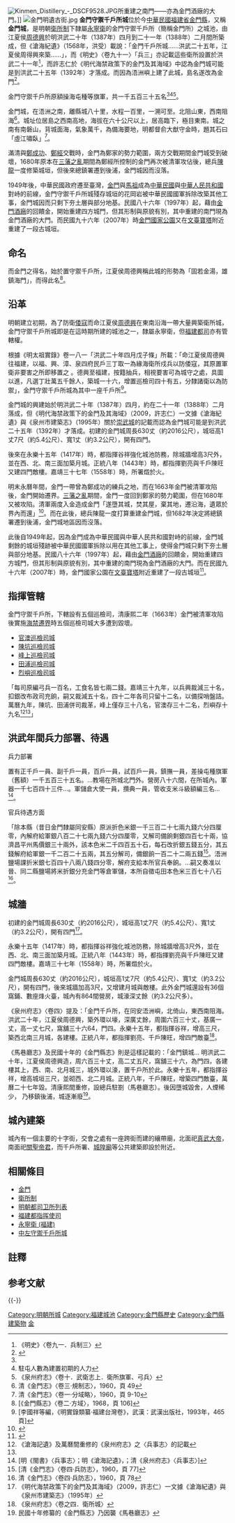 [[File:Kinmen_Distillery_-_DSCF9528.JPG|thumb]]所重建之南門——亦為金門酒廠的大門。]]
[[File:金門明遺古街.jpg|thumb]]
'''金門守禦千戶所城'''位於今[[中華民國|中華民國]][[福建省_(中華民國)|福建省]][[金門縣|金門縣]]，又稱'''金門城'''，是明朝[[衛所制|衛所制]]下隸屬[[永宁卫_(福建)|永寧衛]]{{NoteTag|name=許|1=《明代海禁政策下的金門及其海域》（65、66頁）一文根據後述福建都指揮使參與金門城增築事宜，認為金門千戶所除隸屬永寧衛外，也有可能直屬於福建都司，或是兩方都有管轄權。{{r|許}}}}的金門守禦千戶所（簡稱金門所）之城池，由江夏侯[[周德興|周德興]]於明洪武二十年（1387年）四月到二十一年（1388年）二月間所築成{{r|張}}{{r|楊}}，但《滄海紀遺》（1568年，洪受）載說：「金門千戶所城……洪武二十五年，江夏侯周得興來築……」，而《明史》〈卷九十一〉「兵三」亦記載這些衛所設置於洪武二十一年<ref> 《明史》〈卷九一．兵制三〉</ref>，而許志仁於《明代海禁政策下的金門及其海域》中認為金門城可能是到洪武二十五年（1392年）才落成{{r|許}}。而因為浯洲嶼上建了此城，島名遂改為金門<ref>{{Cite web |url=http://www.kinmen.gov.tw/Layout/main_ch/ArtHtml_Show.aspx?ID=4facbade-55b0-4af8-a41c-b41d35d9e436&path=10931 |title=金門縣政府——認識金門 |accessdate=2012-03-07 |archive-date=2015-04-30 |archive-url=https://web.archive.org/web/20150430121110/http://www.kinmen.gov.tw/Layout/main_ch/ArtHtml_Show.aspx?ID=4facbade-55b0-4af8-a41c-b41d35d9e436&path=10931 |dead-url=no }}</ref>。

金門守禦千戶所原額操海屯種等旗軍，共一千五百三十五名<ref name="金門守禦千戶所城"/><ref name="#1">駐屯人數為建置初期的人力</ref><ref> 《泉州府志》〈卷十．武衛志上．衛所旗軍、弓兵〉</ref>。

金門城，在浯洲之南，離縣城八十里，水程一百里，一溯可至。北阻山東，西南阻海<ref> 清《金門志》〈卷三‧規制志〉，1960，頁 49</ref>。城址位居島之西南高地，海拔在六十公尺以上，居高臨下，極目東南。城之南有南磐山，背城面海，氣象萬千，為備海要地，明都督俞大猷守金時，題其石曰「虛江嘯臥」<ref>清《金門志》〈卷一‧分域略〉，1960，頁 9-10</ref>。

滿清與[[鄭成功|鄭成功]]、[[鄭經|鄭經]]交戰時，金門為鄭家的勢力範圍，兩方交戰期間金門城受到破壞，1680年原本在[[三藩之亂|三藩之亂]]期間為鄭經所控制的金門再次被清軍攻佔後，總兵[[陳龍|陳龍]]一度修築城垣，但後來總鎮署遷到後浦，金門城因而沒落{{r|張}}。

1949年後，中華民國政府遷至臺灣，[[金門|金門]]與[[馬祖|馬祖]]成為[[中華民國|中華民國]]與[[中華人民共和國|中華人民共和國]]對峙的前線，金門守禦千戶所城殘存城垣的花岡岩被中華民國國軍拆除改築其他工事，金門城因而只剩下夯土層與部分地基{{r|張}}。民國八十六年（1997年）起，藉由[[金門酒廠|金門酒廠]]的回饋金，開始重建四方城門，但其形制與原貌有別{{r|張}}，其中重建的南門現為金門酒廠的大門。而民國九十六年（2007年）時[[金門國家公園|金門國家公園]]又在[[文臺寶塔|文臺寶塔]]附近重建了一段古城垣。

== 命名 ==
而金門之得名，始於置守禦千戶所，江夏侯周德興稱此城的形勢為「固若金湯，雄鎮海門」，而得此名<ref>[《金門縣志》〈卷二‧方域〉，1968，頁 106]</ref>。

== 沿革 ==
明朝建立初期，為了防衛[[倭寇|倭寇]]而命江夏侯[[周德興|周德興]]在東南沿海一帶大量興築衛所城，金門守禦千戶所城即是在這時期所建的城池之一{{NoteTag|1=福建沿海與金門同時設置的千戶所尚有大金所、定海所、梅花所、萬安所、莆禧所、崇武所、福全所、高浦所、[[中左守禦千戶所城|中左所]]、六鰲所、銅山所、玄鍾所、南詔所{{r|許}}。}}，隸屬永寧衛，但[[福建都司|福建都司]]亦有管轄權{{NoteTag|name=許}}。

根據《明太祖實錄》卷一八一「洪武二十年四月戊子條」所載：「命江夏侯周德興往福建，以福、興、漳、泉四府民戶三丁取一為緣海衛所戍兵以防倭寇，其原置軍衛非要害之所即移置之 。德興至福建，按籍抽兵，相視要害可為城守之處，具圖以進，凡選丁壯萬五千餘人，築城一十六，增置巡檢司四十有五，分隸諸衛以為防禦」，金門守禦千戶所城為其中一座千戶所<ref>[李國祥等編，《明實錄類纂‧福建台灣卷》，武漢：武漢出版社，1993年，465頁]</ref>。

金門城的興建始於明洪武二十年（1387年）四月，約在二十一年（1388年）二月落成{{r|張}}{{r|楊}}，但《明代海禁政策下的金門及其海域》（2009，許志仁）一文據《滄海紀遺》與《泉州市建築志》（1995年）關於[[崇武古城|崇武城]]的記載而認為金門城可能是到洪武二十五年（1392年）才落成{{r|許}}。初建的金門城周長630丈（約2016公尺），城垣高1丈7尺（約5.4公尺）、寬1丈（約3.2公尺），開有四門{{r|許}}。

後來在永樂十五年（1417年）時，都指揮谷祥強化城池防務，除城牆增高3尺外，並在西、北、南三面加築月城{{r|許}}{{r|楊}}。正統八年（1443年）時，都指揮劉亮與千戶陳旺又建四門敵樓{{r|許}}{{r|楊}}。嘉靖三十七年（1558年）時，所署燬於火{{r|許}}{{r|楊}}。

明末永曆年間，金門一帶曾為鄭成功的練兵之地，而在1663年金門被清軍攻陷後，金門開始遷界{{r|許}}。[[三藩之亂|三藩之亂]]期間，金門一度回到鄭家的勢力範圍，但在1680年又被攻陷{{r|許}}。清軍兩度入金造成金門「遂墮其城，焚其屋，棄其地，遷沿海，遺眾於界內而還」<ref name="金門守禦千戶所城">{{Cite web |url=http://ebooks.lib.ntu.edu.tw/1_file/kinmen/17/92-05.pdf |title=金門城「金門守禦千戶所城」 |access-date=2019-01-19 |archive-url=https://web.archive.org/web/20190120043155/http://ebooks.lib.ntu.edu.tw/1_file/kinmen/17/92-05.pdf |archive-date=2019-01-20 |dead-url=yes }}</ref>。而在此後，總兵陳龍一度打算重建金門城，但1682年決定將總鎮署遷到後浦，金門城地區因而沒落{{r|張}}。

此後自1949年起，因為金門成為中華民國與中華人民共和國對峙的前線，金門城剩餘的城垣殘跡被中華民國國軍拆除以用在其他工事上，使得金門城只剩下夯土層與部分地基{{r|張}}。民國八十六年（1997年）起，藉由[[金門酒廠|金門酒廠]]的回饋金，開始重建四方城門，但其形制與原貌有別{{r|張}}，其中重建的南門現為金門酒廠的大門。而在民國九十六年（2007年）時，金門國家公園在[[文臺寶塔|文臺寶塔]]附近重建了一段古城垣<ref>{{cite news |url=http://www.libertytimes.com.tw/2007/new/nov/24/today-north9-3.htm |title=復建古城牆 重現明代金門城 |publisher=自由電子報 |date=2007-11-24 |accessdate=2012-03-07 |archive-date=2008-06-17 |archive-url=https://web.archive.org/web/20080617181643/http://www.libertytimes.com.tw/2007/new/nov/24/today-north9-3.htm |dead-url=no }}</ref>。

== 指揮管轄 ==
金門守禦千戶所，下轄設有五個巡檢司，清康熙二年（1663年）金門被清軍攻陷後實施[[遷界令|海禁遷界]]時五個巡檢司城大多遭到毀壞{{r|許}}。

*[[官澳巡檢司城|官澳巡檢司城]]
*[[陳坑巡檢司城|陳坑巡檢司城]]
*[[峰上巡檢司城|峰上巡檢司城]]
*[[田浦巡檢司城|田浦巡檢司城]]
*[[烈嶼巡檢司城|烈嶼巡檢司城]]

「每司原編弓兵一百名，工食名皆七兩二錢。嘉靖三十九年，以兵興裁減三十名，扣銀改布政司充餉，嗣又裁減五十名，四十二年各司只留十二名，以備探哨盤詰。萬曆九年，陳坑、田浦併司裁革，峰上僅存三十八名，官澳存三十二名，烈嶼存十九名<ref>《滄海記遺》及萬曆間重修的《泉州府志》之〈兵事志〉的記載</ref><ref name="#1"/>」

== 洪武年間兵力部署、待遇 ==
兵力部署

置有正千戶一員、副千戶一員，百戶一員，試百戶一員，鎮撫一員，差操屯種旗軍（舊額）一千五百三十五名。…教場在所城北門外。營房八十六間，在所城內。軍器一千七百四十三件…。軍儲倉大使一員，攢典一員，管收支米斗級額編三名…<ref>[明《閩書》〈兵事志〉；明《滄海記遺》，；清《泉州府志》〈兵事志〉]</ref>。

官兵待遇方面

「除本縣（昔日金門隸屬同安縣）原派折色米銀一千三百二十七兩九錢六分四厘零，內解府給軍銀八百二十七兩九錢六分四厘零，又解司備餉剩銀四百七十兩，協濟昌平州馬價銀三十兩外，該本色米二千四百五十石，每石改折銀五錢五分，其五錢解府給軍銀一千二百二十五兩，其五分解司，備銀餉一百二十二兩五錢<ref>[清《金門志》〈卷四‧兵防志〉，1960，頁 77]</ref>。浯洲鹽場課折米銀七百四十八兩八錢四分零，解府支給本所官兵奉餉。…嗣又奏准以晉、同二縣鹽場將米折銀分充金門等倉軍儲，本所自徵屯田本色米三百七十八石<ref>清《金門志》〈卷四‧兵防志〉，1960，頁 78</ref>。

== 城牆 ==
初建的金門城周長630丈（約2016公尺），城垣高1丈7尺（約5.4公尺）、寬1丈（約3.2公尺），開有四門<ref>《明代海禁政策下的金門及其海域》（2009，許志仁）一文據《滄海紀遺》與《泉州市建築志》（1995年）</ref>。

永樂十五年（1417年）時，都指揮谷祥強化城池防務，除城牆增高3尺外，並在西、北、南三面加築月城。正統八年（1443年）時，都指揮劉亮與千戶陳旺又建四門敵樓。嘉靖三十七年（1558年）時，所署燬於火。

金門城周長630丈（約2016公尺），城垣高1丈7尺（約5.4公尺）、寬1丈（約3.2公尺），開有四門，後來城牆加高3尺，又增建月城與敵樓{{r|許}}。此外金門城還設有36個窩鋪、數座烽火臺，城內有864間營房{{r|許}}，城濠深丈餘（約3.2公尺多）。

《泉州府志》〈卷四〉提及：「金門千戶所，在同安浯洲嶼，北倚山，東西南阻海。洪武二十年，江夏侯周德興，築外環以壕，深廣丈餘，周圍六百三十丈，基廣一丈，高一丈七尺，窩舖三十六64，門四。永樂十五年，都指揮谷祥，增高三尺，築西北南三月城，各建樓。正統八年，都指揮劉亮、千戶陳旺，增四門敵臺<ref>《泉州府志》〈卷之四．衛所城〉</ref>。

《馬巷廳志》及民國十年的《金門縣志》則是這樣記載的：「金門鎮城... 明洪武二十年，江夏侯周德興造，周六百三十丈，高二丈五尺，窩舖三十六，為門四，各建樓其上，西、南、北月城三，城外環以濠，置千戶所於此。永樂十五年，都指揮谷祥，增高城垣三尺，並砌西、北二月城。正統八年，千戶陳旺，增築四門敵臺，萬曆二十七年毀。清康熙間重修，設總兵駐劄（馬巷廳志）。後因墮城毀舍，人煙稀少，
乃移鎮後浦，城逐漸廢<ref>民國十年修纂的《金門縣志》乃因襲《馬巷廳志》</ref>。

== 城內建築 ==
城內有一個主要的十字街，交會之處有一座跨街而建的纕帶廟{{NoteTag|1=民國五十五年（1966年）拆毀，遷至金門城南邊的寶月庵旁，為關帝古廟{{r|許}}。}}，北面祀[[真武大帝|真武大帝]]，南面祀[[關聖帝君|關聖帝君]]，而千戶所署、[[古地城隍廟|城隍廟]]等公共建築即設於附近{{r|許}}。

== 相關條目 ==
*[[金門|金門]]
*[[衛所制|衛所制]]
*[[明朝都司卫所列表|明朝都司卫所列表]]
*[[福建都指挥使司|福建都指挥使司]]
*[[永寧衛_(福建)|永寧衛 (福建)]]
*[[中左守禦千戶所城|中左守禦千戶所城]]

== 註釋 ==
<div class="references-small">
{{NoteFoot}}
</div>

== 参考文献 ==
{{Reflist|refs=
<ref name="張">{{cite book|author=張志遠 |title=台灣的古城 |publisher=遠足文化 |location=台北縣新店市 |isbn=978-986-6731-00-6 |page=160－165頁|date=2007年9月}}</ref>
<ref name="楊">{{cite book|author=楊天厚 |title=《金門城隍信仰研究》 |publisher=國立中山大學 |location= |isbn= |pages=74－80頁 |date=2003年6月}}</ref>
<ref name="許">{{cite book|author=許志仁 |title=《明代海禁政策下的金門及其海域》 |publisher=國立金門技術學院 |location= |isbn= |pages=52－62、80、81、203頁 |date=2009年9月}}</ref>
}}

{{-}}
{{明代福建都指挥使司}}
{{福建省境内的古城墙}}
{{臺灣城池}}
[[Category:明朝所城|Category:明朝所城]]
[[Category:福建城池|Category:福建城池]]
[[Category:金門縣歷史|Category:金門縣歷史]]
[[Category:金門縣建築物|Category:金門縣建築物]]
[[Category:中華民國福建省軍事史|金]]